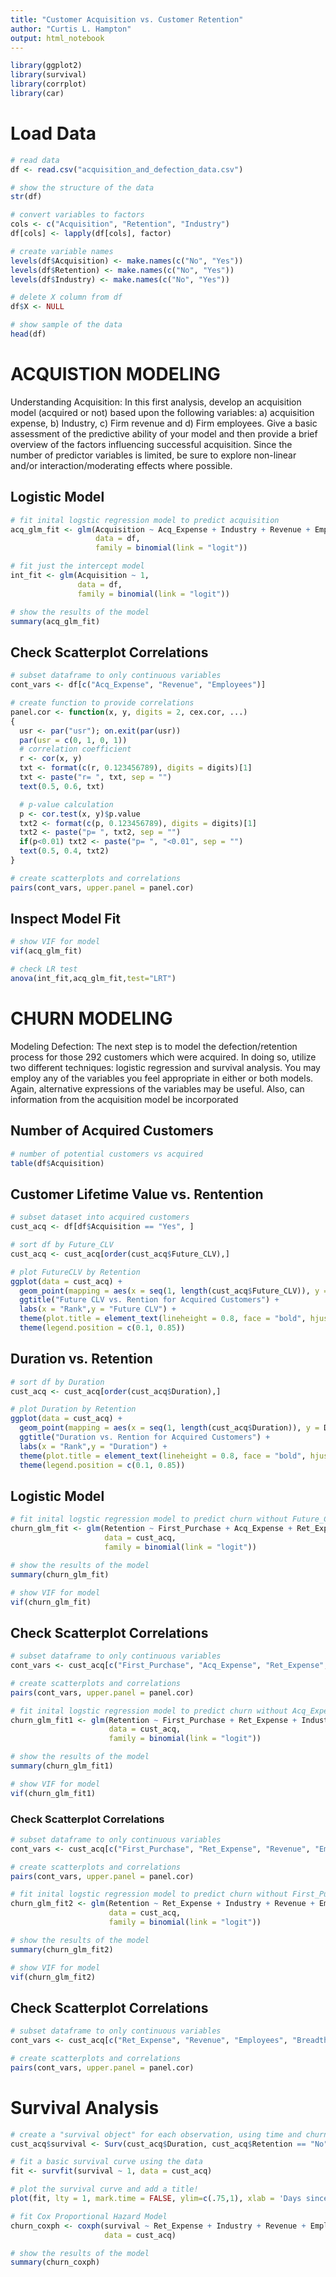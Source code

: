 ```yaml
---
title: "Customer Acquisition vs. Customer Retention"
author: "Curtis L. Hampton"
output: html_notebook
---
```


```r
library(ggplot2)
library(survival)
library(corrplot)
library(car)
```

# Load Data
```r
# read data
df <- read.csv("acquisition_and_defection_data.csv")
```

```r
# show the structure of the data
str(df)
```

```r
# convert variables to factors
cols <- c("Acquisition", "Retention", "Industry")
df[cols] <- lapply(df[cols], factor)
```

```r
# create variable names
levels(df$Acquisition) <- make.names(c("No", "Yes"))
levels(df$Retention) <- make.names(c("No", "Yes"))
levels(df$Industry) <- make.names(c("No", "Yes"))
```

```r
# delete X column from df
df$X <- NULL
```

```r
# show sample of the data
head(df)
```

# ACQUISTION MODELING
Understanding Acquisition: In this first analysis, develop an acquisition model (acquired or not) based upon the following variables: a) acquisition expense, b) Industry, c) Firm revenue and d) Firm employees. Give a basic assessment of the predictive ability of your model and then provide a brief overview of the factors influencing successful acquisition. Since the number of predictor variables is limited, be sure to explore non-linear and/or interaction/moderating effects where possible.

## Logistic Model
```r
# fit inital logstic regression model to predict acquisition
acq_glm_fit <- glm(Acquisition ~ Acq_Expense + Industry + Revenue + Employees,
                   data = df, 
                   family = binomial(link = "logit"))
```

```r
# fit just the intercept model
int_fit <- glm(Acquisition ~ 1,
               data = df, 
               family = binomial(link = "logit"))
```

```r
# show the results of the model
summary(acq_glm_fit)
```

## Check Scatterplot Correlations
```r
# subset dataframe to only continuous variables
cont_vars <- df[c("Acq_Expense", "Revenue", "Employees")]
```

```r
# create function to provide correlations
panel.cor <- function(x, y, digits = 2, cex.cor, ...)
{
  usr <- par("usr"); on.exit(par(usr))
  par(usr = c(0, 1, 0, 1))
  # correlation coefficient
  r <- cor(x, y)
  txt <- format(c(r, 0.123456789), digits = digits)[1]
  txt <- paste("r= ", txt, sep = "")
  text(0.5, 0.6, txt)

  # p-value calculation
  p <- cor.test(x, y)$p.value
  txt2 <- format(c(p, 0.123456789), digits = digits)[1]
  txt2 <- paste("p= ", txt2, sep = "")
  if(p<0.01) txt2 <- paste("p= ", "<0.01", sep = "")
  text(0.5, 0.4, txt2)
}
```

```r
# create scatterplots and correlations
pairs(cont_vars, upper.panel = panel.cor)
```

## Inspect Model Fit
```r
# show VIF for model
vif(acq_glm_fit)
```

```r
# check LR test
anova(int_fit,acq_glm_fit,test="LRT")
```

# CHURN MODELING
Modeling Defection: The next step is to model the defection/retention process for those 292 customers which were acquired. In doing so, utilize two different techniques: logistic regression and survival analysis. You may employ any of the variables you feel appropriate in either or both models. Again, alternative expressions of the variables may be useful. Also, can information from the acquisition model be incorporated

## Number of Acquired Customers
```r
# number of potential customers vs acquired
table(df$Acquisition)
```

## Customer Lifetime Value vs. Rentention
```r
# subset dataset into acquired customers
cust_acq <- df[df$Acquisition == "Yes", ]
```

```r
# sort df by Future_CLV
cust_acq <- cust_acq[order(cust_acq$Future_CLV),]
```

```r
# plot FutureCLV by Retention
ggplot(data = cust_acq) +
  geom_point(mapping = aes(x = seq(1, length(cust_acq$Future_CLV)), y = Future_CLV, color = Retention)) + 
  ggtitle("Future CLV vs. Rention for Acquired Customers") +
  labs(x = "Rank",y = "Future CLV") +
  theme(plot.title = element_text(lineheight = 0.8, face = "bold", hjust = 0.5)) +
  theme(legend.position = c(0.1, 0.85))
```

## Duration vs. Retention
```r
# sort df by Duration
cust_acq <- cust_acq[order(cust_acq$Duration),]
```

```r
# plot Duration by Retention
ggplot(data = cust_acq) +
  geom_point(mapping = aes(x = seq(1, length(cust_acq$Duration)), y = Duration, color = Retention)) + 
  ggtitle("Duration vs. Rention for Acquired Customers") +
  labs(x = "Rank",y = "Duration") +
  theme(plot.title = element_text(lineheight = 0.8, face = "bold", hjust = 0.5)) +
  theme(legend.position = c(0.1, 0.85))
```

## Logistic Model
```r
# fit inital logstic regression model to predict churn without Future_CLV or Duration
churn_glm_fit <- glm(Retention ~ First_Purchase + Acq_Expense + Ret_Expense + Industry + Revenue + Employees + Breadth + Frequency,
                     data = cust_acq, 
                     family = binomial(link = "logit"))
```

```r
# show the results of the model
summary(churn_glm_fit)
```

```r
# show VIF for model
vif(churn_glm_fit)
```

## Check Scatterplot Correlations
```r
# subset dataframe to only continuous variables
cont_vars <- cust_acq[c("First_Purchase", "Acq_Expense", "Ret_Expense", "Revenue", "Employees", "Breadth", "Frequency")]
```

```r
# create scatterplots and correlations
pairs(cont_vars, upper.panel = panel.cor)
```

```r
# fit inital logstic regression model to predict churn without Acq_Expense
churn_glm_fit1 <- glm(Retention ~ First_Purchase + Ret_Expense + Industry + Revenue + Employees + Breadth + Frequency,
                      data = cust_acq, 
                      family = binomial(link = "logit"))
```

```r
# show the results of the model
summary(churn_glm_fit1)
```

```r
# show VIF for model
vif(churn_glm_fit1)
```

### Check Scatterplot Correlations
```r
# subset dataframe to only continuous variables
cont_vars <- cust_acq[c("First_Purchase", "Ret_Expense", "Revenue", "Employees", "Breadth", "Frequency")]
```

```r
# create scatterplots and correlations
pairs(cont_vars, upper.panel = panel.cor)
```

```r
# fit inital logstic regression model to predict churn without First_Purchase
churn_glm_fit2 <- glm(Retention ~ Ret_Expense + Industry + Revenue + Employees + Breadth + Frequency,
                      data = cust_acq, 
                      family = binomial(link = "logit"))
```

```r
# show the results of the model
summary(churn_glm_fit2)
```

```r
# show VIF for model
vif(churn_glm_fit2)
```

## Check Scatterplot Correlations
```r
# subset dataframe to only continuous variables
cont_vars <- cust_acq[c("Ret_Expense", "Revenue", "Employees", "Breadth", "Frequency")]
```

```r
# create scatterplots and correlations
pairs(cont_vars, upper.panel = panel.cor)
```

# Survival Analysis
```r
# create a "survival object" for each observation, using time and churn data.
cust_acq$survival <- Surv(cust_acq$Duration, cust_acq$Retention == "No")
```

```r
# fit a basic survival curve using the data
fit <- survfit(survival ~ 1, data = cust_acq)
```

```r
# plot the survival curve and add a title!
plot(fit, lty = 1, mark.time = FALSE, ylim=c(.75,1), xlab = 'Days since Subscribing', ylab = 'Percent Surviving')
```

```r
# fit Cox Proportional Hazard Model
churn_coxph <- coxph(survival ~ Ret_Expense + Industry + Revenue + Employees + Breadth + Frequency,
                     data = cust_acq)
```

```r
# show the results of the model
summary(churn_coxph)
```
